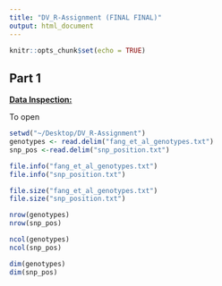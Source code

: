 ```yaml
---
title: "DV_R-Assignment (FINAL FINAL)"
output: html_document
---
```


```r
knitr::opts_chunk$set(echo = TRUE)
```

## Part 1

[**Data Inspection:**]{.ul}

To open

```r
setwd("~/Desktop/DV_R-Assignment")
genotypes <- read.delim("fang_et_al_genotypes.txt")
snp_pos <-read.delim("snp_position.txt")
```

```r
file.info("fang_et_al_genotypes.txt") 
file.info("snp_position.txt") 

file.size("fang_et_al_genotypes.txt") 
file.size("snp_position.txt") 

nrow(genotypes)
nrow(snp_pos)

ncol(genotypes)
ncol(snp_pos)

dim(genotypes) 
dim(snp_pos)

```
